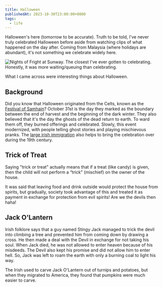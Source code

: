 ```yaml
---
title: Halloween
publishedAt: 2023-10-30T23:00:00+0800
tags:
  - life
---
```


Halloween's here (tomorrow to be accurate). Truth to be told, I've never truly celebrated Halloween before aside from watching clips of what happened on the day after. Coming from Malaysia (where holidays are abundant), it's not something we celebrate widely here.

<Image
  src="/images/nof.png"
  alt="Nights of Fright at Sunway. The closest I've ever gotten to celebrating. Honestly, it was more waiting/queuing than celebrating."
/>

What I came across were interesting things about Halloween.

## Background

Did you know that Halloween originated from the Celts, known as the [Festival of Samhain](https://en.wikipedia.org/wiki/Samhain)? October 31st is the day they marked as the boundary between the end of harvest and the beginning of the dark winter. They also believed that it's the day the ghosts of the dead return to earth.
To ward them off, they burned offerings and celebrated. Slowly, this event modernized, with people telling ghost stories and playing mischievous pranks. The [large irish immigration](https://en.wikipedia.org/wiki/Irish_diaspora) also helps to bring the celebration over during the 19th century.

## Trick of Treat

Saying "trick or treat" actually means that if a treat (like candy) is given, then the child will not perform a “trick" (mischief) on the owner of the house.

It was said that leaving food and drink outside would protect the house from spirits, but gradually, society took advantage of this and treated it as payment in exchange for protection from evil spirits! Are we the devils then haha!

## Jack O'Lantern

Irish folklore says that a guy named Stingy Jack managed to trick the devil into climbing a tree and prevented him from coming down by drawing a cross. He then made a deal with the Devil in exchange for not taking his soul.
When Jack died, he was not allowed to enter heaven because of his misdeeds. The Devil also kept his promise and did not allow him to enter hell. So, Jack was left to roam the earth with only a burning coal to light his way.

The Irish used to carve Jack O'Lantern out of turnips and potatoes, but when they migrated to America, they found that pumpkins were much easier to carve.
